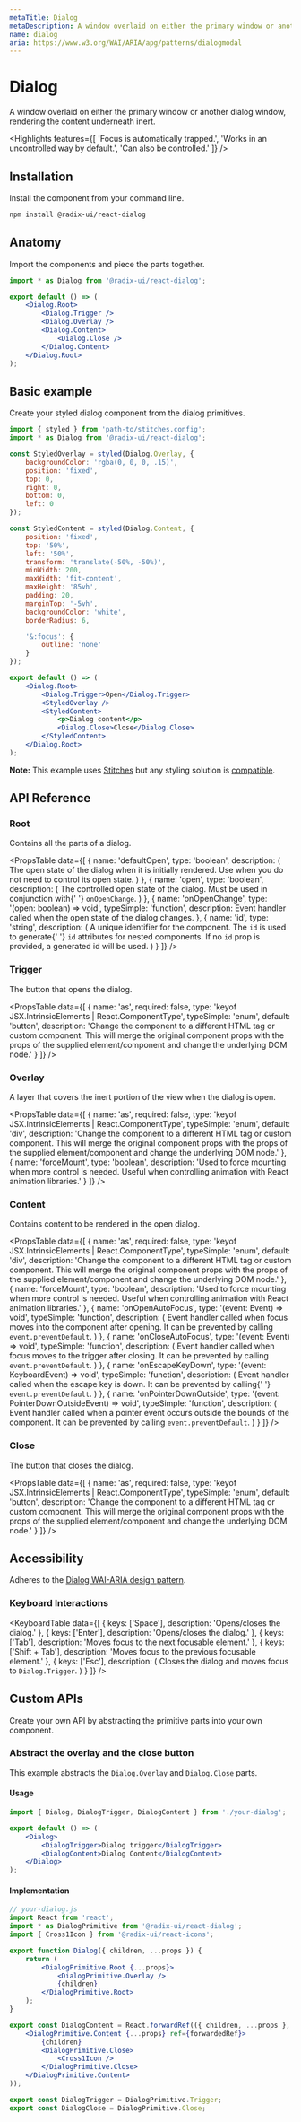 ```yaml
---
metaTitle: Dialog
metaDescription: A window overlaid on either the primary window or another dialog window, rendering the content underneath inert.
name: dialog
aria: https://www.w3.org/WAI/ARIA/apg/patterns/dialogmodal
---
```


# Dialog

<Description>
	A window overlaid on either the primary window or another dialog window, rendering the content
	underneath inert.
</Description>

<Highlights
	features={[
		'Focus is automatically trapped.',
		'Works in an uncontrolled way by default.',
		'Can also be controlled.'
	]}
/>

## Installation

Install the component from your command line.

```bash
npm install @radix-ui/react-dialog
```

## Anatomy

Import the components and piece the parts together.

```jsx
import * as Dialog from '@radix-ui/react-dialog';

export default () => (
	<Dialog.Root>
		<Dialog.Trigger />
		<Dialog.Overlay />
		<Dialog.Content>
			<Dialog.Close />
		</Dialog.Content>
	</Dialog.Root>
);
```

## Basic example

Create your styled dialog component from the dialog primitives.

```jsx
import { styled } from 'path-to/stitches.config';
import * as Dialog from '@radix-ui/react-dialog';

const StyledOverlay = styled(Dialog.Overlay, {
	backgroundColor: 'rgba(0, 0, 0, .15)',
	position: 'fixed',
	top: 0,
	right: 0,
	bottom: 0,
	left: 0
});

const StyledContent = styled(Dialog.Content, {
	position: 'fixed',
	top: '50%',
	left: '50%',
	transform: 'translate(-50%, -50%)',
	minWidth: 200,
	maxWidth: 'fit-content',
	maxHeight: '85vh',
	padding: 20,
	marginTop: '-5vh',
	backgroundColor: 'white',
	borderRadius: 6,

	'&:focus': {
		outline: 'none'
	}
});

export default () => (
	<Dialog.Root>
		<Dialog.Trigger>Open</Dialog.Trigger>
		<StyledOverlay />
		<StyledContent>
			<p>Dialog content</p>
			<Dialog.Close>Close</Dialog.Close>
		</StyledContent>
	</Dialog.Root>
);
```

<Note>

**Note:** This example uses [Stitches](https://stitches.dev) but any styling solution is [compatible](/docs/primitives/overview/styling).

</Note>

## API Reference

### Root

Contains all the parts of a dialog.

<PropsTable
	data={[
		{
			name: 'defaultOpen',
			type: 'boolean',
			description: (
				<span>
					The open state of the dialog when it is initially rendered. Use when you do not need to
					control its open state.
				</span>
			)
		},
		{
			name: 'open',
			type: 'boolean',
			description: (
				<span>
					The controlled open state of the dialog. Must be used in conjunction with{' '}
					<Code>onOpenChange</Code>.
				</span>
			)
		},
		{
			name: 'onOpenChange',
			type: '(open: boolean) => void',
			typeSimple: 'function',
			description: <span>Event handler called when the open state of the dialog changes.</span>
		},
		{
			name: 'id',
			type: 'string',
			description: (
				<span>
					A unique identifier for the component. The <Code>id</Code> is used to generate{' '}
					<Code>id</Code> attributes for nested components. If no <Code>id</Code> prop is provided,
					a generated id will be used.
				</span>
			)
		}
	]}
/>

### Trigger

The button that opens the dialog.

<PropsTable
	data={[
		{
			name: 'as',
			required: false,
			type: 'keyof JSX.IntrinsicElements | React.ComponentType<any>',
			typeSimple: 'enum',
			default: 'button',
			description:
				'Change the component to a different HTML tag or custom component. This will merge the original component props with the props of the supplied element/component and change the underlying DOM node.'
		}
	]}
/>

### Overlay

A layer that covers the inert portion of the view when the dialog is open.

<PropsTable
	data={[
		{
			name: 'as',
			required: false,
			type: 'keyof JSX.IntrinsicElements | React.ComponentType<any>',
			typeSimple: 'enum',
			default: 'div',
			description:
				'Change the component to a different HTML tag or custom component. This will merge the original component props with the props of the supplied element/component and change the underlying DOM node.'
		},
		{
			name: 'forceMount',
			type: 'boolean',
			description:
				'Used to force mounting when more control is needed. Useful when controlling animation with React animation libraries.'
		}
	]}
/>

### Content

Contains content to be rendered in the open dialog.

<PropsTable
	data={[
		{
			name: 'as',
			required: false,
			type: 'keyof JSX.IntrinsicElements | React.ComponentType<any>',
			typeSimple: 'enum',
			default: 'div',
			description:
				'Change the component to a different HTML tag or custom component. This will merge the original component props with the props of the supplied element/component and change the underlying DOM node.'
		},
		{
			name: 'forceMount',
			type: 'boolean',
			description:
				'Used to force mounting when more control is needed. Useful when controlling animation with React animation libraries.'
		},
		{
			name: 'onOpenAutoFocus',
			type: '(event: Event) => void',
			typeSimple: 'function',
			description: (
				<span>
					Event handler called when focus moves into the component after opening. It can be
					prevented by calling <Code>event.preventDefault</Code>.
				</span>
			)
		},
		{
			name: 'onCloseAutoFocus',
			type: '(event: Event) => void',
			typeSimple: 'function',
			description: (
				<span>
					Event handler called when focus moves to the trigger after closing. It can be prevented by
					calling <Code>event.preventDefault</Code>.
				</span>
			)
		},
		{
			name: 'onEscapeKeyDown',
			type: '(event: KeyboardEvent) => void',
			typeSimple: 'function',
			description: (
				<span>
					Event handler called when the escape key is down. It can be prevented by calling{' '}
					<Code>event.preventDefault</Code>.
				</span>
			)
		},
		{
			name: 'onPointerDownOutside',
			type: '(event: PointerDownOutsideEvent) => void',
			typeSimple: 'function',
			description: (
				<span>
					Event handler called when a pointer event occurs outside the bounds of the component. It
					can be prevented by calling <Code>event.preventDefault</Code>.
				</span>
			)
		}
	]}
/>

### Close

The button that closes the dialog.

<PropsTable
	data={[
		{
			name: 'as',
			required: false,
			type: 'keyof JSX.IntrinsicElements | React.ComponentType<any>',
			typeSimple: 'enum',
			default: 'button',
			description:
				'Change the component to a different HTML tag or custom component. This will merge the original component props with the props of the supplied element/component and change the underlying DOM node.'
		}
	]}
/>

## Accessibility

Adheres to the [Dialog WAI-ARIA design pattern](https://www.w3.org/WAI/ARIA/apg/patterns/dialogmodal).

### Keyboard Interactions

<KeyboardTable
	data={[
		{
			keys: ['Space'],
			description: 'Opens/closes the dialog.'
		},
		{
			keys: ['Enter'],
			description: 'Opens/closes the dialog.'
		},
		{
			keys: ['Tab'],
			description: 'Moves focus to the next focusable element.'
		},
		{
			keys: ['Shift + Tab'],
			description: 'Moves focus to the previous focusable element.'
		},
		{
			keys: ['Esc'],
			description: (
				<span>
					Closes the dialog and moves focus to <Code>Dialog.Trigger</Code>.
				</span>
			)
		}
	]}
/>

## Custom APIs

Create your own API by abstracting the primitive parts into your own component.

### Abstract the overlay and the close button

This example abstracts the `Dialog.Overlay` and `Dialog.Close` parts.

#### Usage

```jsx
import { Dialog, DialogTrigger, DialogContent } from './your-dialog';

export default () => (
	<Dialog>
		<DialogTrigger>Dialog trigger</DialogTrigger>
		<DialogContent>Dialog Content</DialogContent>
	</Dialog>
);
```

#### Implementation

```jsx
// your-dialog.js
import React from 'react';
import * as DialogPrimitive from '@radix-ui/react-dialog';
import { Cross1Icon } from '@radix-ui/react-icons';

export function Dialog({ children, ...props }) {
	return (
		<DialogPrimitive.Root {...props}>
			<DialogPrimitive.Overlay />
			{children}
		</DialogPrimitive.Root>
	);
}

export const DialogContent = React.forwardRef(({ children, ...props }, forwardedRef) => (
	<DialogPrimitive.Content {...props} ref={forwardedRef}>
		{children}
		<DialogPrimitive.Close>
			<Cross1Icon />
		</DialogPrimitive.Close>
	</DialogPrimitive.Content>
));

export const DialogTrigger = DialogPrimitive.Trigger;
export const DialogClose = DialogPrimitive.Close;
```

